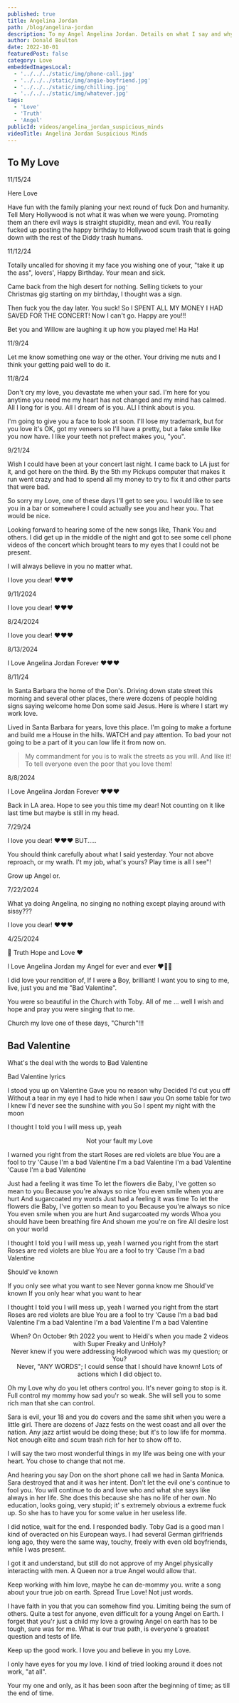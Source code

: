 ```yaml
---
published: true
title: Angelina Jordan
path: /blog/angelina-jordan
description: To my Angel Angelina Jordan. Details on what I say and why I say it. I trust you and have no worries.
author: Donald Boulton
date: 2022-10-01
featuredPost: false
category: Love
embeddedImagesLocal:
  - '../../../static/img/phone-call.jpg'
  - '../../../static/img/angie-boyfriend.jpg'
  - '../../../static/img/chilling.jpg'
  - '../../../static/img/whatever.jpg'
tags:
  - 'Love'
  - 'Truth'
  - 'Angel'
publicId: videos/angelina_jordan_suspicious_minds
videoTitle: Angelina Jordan Suspicious Minds
---
```



## To My Love

11/15/24

Here Love

<ImageColWrapperPage>

<GatsbyImage
  alt="Chilling"
  imgclass="block object-cover object-center w-full h-full rounded-lg"
  image={getImage(props.localImages[2])}
/>

</ImageColWrapperPage>

<ImageColWrapperPage>

<GatsbyImage
  alt="WhatEver"
  imgclass="block object-cover object-center w-full h-full rounded-lg"
  image={getImage(props.localImages[3])}
/>

</ImageColWrapperPage>

Have fun with the family planing your next round of fuck Don and humanity. Tell Mery Hollywood is not what it was when we were young. Promoting them an there evil ways is straight stupidity, mean and evil. You really fucked up posting the happy birthday to Hollywood scum trash that is going down with the rest of the Diddy trash humans.

11/12/24

Totally uncalled for shoving it my face you wishing one of your, "take it up the ass", lovers', Happy Birthday. Your mean and sick. 

Came back from the high desert for nothing. Selling tickets to your Christmas gig starting on my birthday, I thought was a sign. 

Then fuck you the day later. You suck! So I SPENT ALL MY MONEY I HAD SAVED FOR THE CONCERT! Now I can't go. Happy are you!!!

Bet you and Willow are laughing it up how you played me! Ha Ha!

11/9/24

Let me know something one way or the other. Your driving me nuts and I think your getting paid well to do it.

11/8/24

Don't cry my love, you devastate me when your sad. I'm here for you anytime you need me my heart has not changed and my mind has calmed. All I long for is you. All I dream of is you. ALl I think about is you.

I'm going to give you a face to look at soon. I'll lose my trademark, but for you love it's OK, got my veneers so I'll have a pretty, but a fake smile like you now have. I like your teeth not prefect makes you, "you".

9/21/24

Wish I could have been at your concert last night. I came back to LA just for it, and got here on the third. By the 5th my Pickups computer that makes it run went crazy and had to spend all my money to try to fix it and other parts that were bad.

So sorry my Love, one of these days I'll get to see you. I would like to see you in a bar or somewhere I could actually see you and hear you. That would be nice.

Looking forward to hearing some of the new songs like, Thank You and others. I did get up in the middle of the night and got to see some cell phone videos of the concert which brought tears to my eyes that I could not be present.

I will always believe in you no matter what.

I love you dear! ❤️❤️❤️

9/11/2024

I love you dear! ❤️❤️❤️

8/24/2024

I love you dear! ❤️❤️❤️

8/13/2024

I Love Angelina Jordan Forever ❤️❤️❤️

8/11/24

In Santa Barbara the home of the Don's. Driving down state street this morning and several other places, there were dozens of people holding signs saying welcome home Don some said Jesus. Here is where I start wy work love.

Lived in Santa Barbara for years, love this place. I'm going to make a fortune and build me a House in the hills. WATCH and pay attention. To bad your not going to be a part of it you can low life it from now on. 

> My commandment for you is to walk the streets as you will. And like it! To tell everyone even the poor that you love them!

8/8/2024

I Love Angelina Jordan Forever ❤️❤️❤️

Back in LA area. Hope to see you this time my dear! Not counting on it like last time but maybe is still in my head.

7/29/24

I love you dear! ❤️❤️❤️ BUT.....

You should think carefully about what I said yesterday. Your not above reproach, or my wrath. I't my job, what's yours? Play time is all I see"! 

Grow up Angel or.

7/22/2024

What ya doing Angelina, no singing no nothing except playing around with sissy???

I love you dear! ❤️❤️❤️

4/25/2024

💎 Truth Hope and Love ❤️

I Love Angelina Jordan my Angel for ever and ever ❤️🥰😘

I did love your rendition of, If I were a Boy, brilliant! I want you to sing to me, live, just you and me "Bad Valentine".

You were so beautiful in the Church with Toby. All of me ... well I wish and hope and pray you were singing that to me.

Church my love one of these days, "Church"!!!

## Bad Valentine

What's the deal with the words to Bad Valentine

<SingleAccordion label='Bad Valentine lyrics'>

Bad Valentine lyrics

I stood you up on Valentine
Gave you no reason why
Decided I'd cut you off
Without a tear in my eye
I had to hide when I saw you
On some table for two
I knew I'd never see the sunshine with you
So I spent my night with the moon

I thought I told you I will mess up, yeah

<Center>Not your fault my Love</Center>

I warned you right from the start
Roses are red violets are blue
You are a fool to try
'Cause I'm a bad Valentine
I'm a bad Valentine
I'm a bad Valentine
'Cause I'm a bad Valentine

Just had a feeling it was time
To let the flowers die
Baby, I've gotten so mean to you
Because you're always so nice
You even smile when you are hurt
And sugarcoated my words
Just had a feeling it was time
To let the flowers die
Baby, I've gotten so mean to you
Because you're always so nice
You even smile when you are hurt
And sugarcoated my words
Whoa you should have been breathing fire
And shown me you're on fire
All desire lost on your world

I thought I told you I will mess up, yeah
I warned you right from the start
Roses are red violets are blue
You are a fool to try
'Cause I'm a bad Valentine

Should've known

If you only see what you want to see
Never gonna know me
Should've known
If you only hear what you want to hear

I thought I told you I will mess up, yeah
I warned you right from the start
Roses are red violets are blue
You are a fool to try
'Cause I'm a bad bad Valentine
I'm a bad Valentine
I'm a bad Valentine
I'm a bad Valentine

</SingleAccordion>

<Center>When? On October 9th 2022 you went to Heidi's when you made 2 videos with Super Freaky and UnHoly?</Center>

<Center>Never knew if you were addressing Hollywood which was my question; or You?</Center>

<Center>Never, "ANY WORDS"; I could sense that I should have known! Lots of actions which I did object to.</Center>

<ImageColWrapperPage>

<GatsbyImage
  alt="My Love"
  imgclass="block object-cover object-center w-full h-full rounded-lg"
  image={getImage(props.localImages[0])}
/>

</ImageColWrapperPage>

Oh my Love why do you let others control you. It's never going to stop is it. Full control my mommy how sad you'r so weak. She will sell you to some rich man that she can control. 

Sara is evil, your 18 and you do covers and the same shit when you were a little girl. There are dozens of Jazz fests on the west coast and all over the nation. Any jazz artist would be doing these; but it's to low life for momma. Not enough elite and scum trash rich for her to show off to.

I will say the two most wonderful things in my life was being one with your heart. You chose to change that not me.

And hearing you say Don on the short phone call we had in Santa Monica. Sara destroyed that and it was her intent. Don't let the evil one's continue to fool you. You will continue to do and love who and what she says like always in her life. She does this because she has no life of her own. No education, looks going, very stupid; it' s extremely obvious a extreme fuck up. So she has to have you for some value in her useless life.

I did notice, wait for the end. I responded badly. Toby Gad is a good man I kind of overacted on his European ways. I had several German girlfriends long ago, they were the same way, touchy, freely with even old boyfriends, while I was present.

I got it and understand, but still do not approve of my Angel physically interacting with men. A Queen nor a true Angel would allow that.

Keep working with him love, maybe he can de-mommy you. write a song about your true job on earth. Spread True Love! Not just words.

I have faith in you that you can somehow find you. Limiting being the sum of others. Quite a test for anyone, even difficult for a young Angel on Earth. I forget that you'r just a child my love a growing Angel on earth has to be tough, sure was for me. What is our true path, is everyone's greatest question and tests of life.

Keep up the good work. I love you and believe in you my Love.

I only have eyes for you my love. I kind of tried looking around it does not work, "at all". 

Your my one and only, as it has been soon after the beginning of time; as till the end of time.
